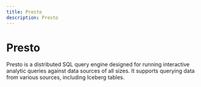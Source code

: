 ```yaml
---
title: Presto
description: Presto
---
```


# Presto
Presto is a distributed SQL query engine designed for running interactive analytic queries against data sources of all sizes. It supports querying data from various sources, including Iceberg tables.